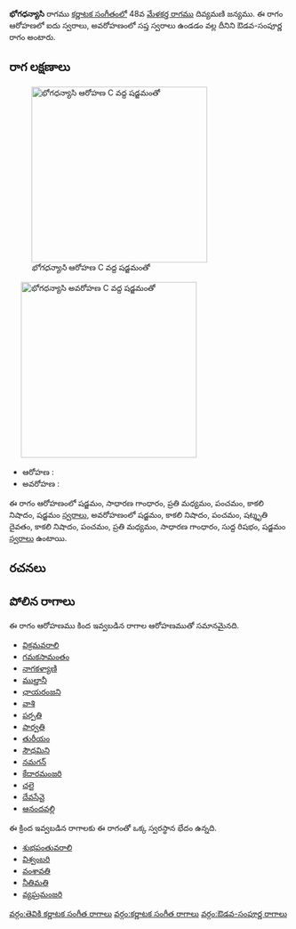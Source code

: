 {{Infobox ragam
	| name          	= భోగధన్యాసి
	| synonym	    	= 
	| mela          	= 
	| chakra        	= 
	| janaka        	= 
	| type          	= ఔడవ-సంపూర్ణ
	| arohanam      	= {{svaraC|S|G2|M2|P|N3|S'}} 
	| avarohanam    	= {{svaraC|S'|N3|P|D3|N3|P|M2|G2|R1|S}}
	| jeeva         	=
	| chhaya        	=
	| nyasa         	=
	| vishesha      	= 
	| equivalent  		= 
}}
{{కర్ణాటక సంగీత రాగాలు}}
'''భోగధన్యాసి''' రాగము [[కర్ణాటక సంగీతం]]లో 48వ [[మేళకర్త రాగము]] దివ్యమణి జన్యము.  ఈ రాగం ఆరోహణలో ఐదు స్వరాలు, అవరోహణంలో సప్త స్వరాలు ఉండడం వల్ల దీనిని ఔడవ-సంపూర్ణ రాగం అంటారు.


==రాగ లక్షణాలు==
[[Image:bhogadhanyasi_ar_kb2wiki.png|thumb|right|316px|''భోగధన్యాసి'' ఆరోహణ C వద్ద షడ్జమంతో]]
	[[Image:bhogadhanyasi_av_kb2wiki.png|thumb|right|316px|''భోగధన్యాసి'' అవరోహణ C వద్ద షడ్జమంతో]]

* ఆరోహణ : {{svaraC|S|G2|M2|P|N3|S'}} 
* అవరోహణ : {{svaraC|S'|N3|P|D3|N3|P|M2|G2|R1|S}}

ఈ రాగం ఆరోహణంలో షడ్జమం, సాధారణ  గాంధారం, ప్రతి మధ్యమం, పంచమం, కాకలి  నిషాదం, షడ్జమం [[స్వరాలు]], అవరోహణంలో షడ్జమం, కాకలి  నిషాదం, పంచమం, షట్శృతి దైవతం, కాకలి  నిషాదం, పంచమం, ప్రతి మధ్యమం, సాధారణ  గాంధారం, సుద్ద  రిషభం, షడ్జమం [[స్వరాలు]] ఉంటాయి.

==రచనలు==



==పోలిన రాగాలు==
ఈ రాగం ఆరోహణము కింద ఇవ్వబడిన రాగాల ఆరోహణముతో సమానమైనది.
* [[విక్రమవరాలి]]
* [[గమకసామంతం]]
* [[నాగకళ్యాణి]]
* [[ముల్తానీ]]
* [[ఛాయరంజని]]
* [[వాశి]]
* [[పర్పతి]]
* [[పార్వతి]]
* [[తురీయం]]
* [[సౌధమిని]]
* [[నమగన్]]
* [[కేదారమంజరి]]
* [[ చలై]]
* [[దేవసేవై]]
* [[ఆనందవల్లి]]

ఈ క్రింద ఇవ్వబడిన రాగాలకు ఈ రాగంతో ఒక్క స్వరస్థాన భేదం ఉన్నది.
* [[శుభపంతువరాలి]]
* [[విశ్వంబరి]]
* [[వంశావతి]]
* [[నీతిమతి]]
* [[వ్యఘ్రమంజరి]]



[[వర్గం:తెవికి కర్ణాటక సంగీత రాగాలు]]
[[వర్గం:కర్ణాటక సంగీత రాగాలు]]
[[వర్గం:ఔడవ-సంపూర్ణ రాగాలు]]